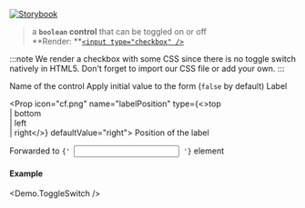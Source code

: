 
[![Storybook](https://img.shields.io/badge/Storybook-%23E06A8C?style=flat-square&logo=storybook&labelColor=%23ececec)](https://master--6181962da34217003a0d0018.chromatic.com?path=/story/controls-toggleswitch--default-control)

> a **`boolean` control** that can be toggled on or off<br />
> **Render: **[`<input type="checkbox" />`](https://developer.mozilla.org/en-US/docs/Web/HTML/Element/input/checkbox)

:::note
We render a checkbox with some CSS since there is no toggle switch natively in HTML5. Don't forget to import our CSS file or add your own.
:::

<Props>
  <Prop icon="cf.png" name="name" type="string" required>
    Name of the control
  </Prop>

  <Prop icon="cf.png" name="applyInitialValue" type="boolean" defaultValue="false">
    Apply initial value to the form (<code>false</code> by default)
  </Prop>

  <Prop icon="cf.png" name="label" type="string">
    Label
  </Prop>

  <Prop icon="cf.png" name="labelPosition" type={<>top<br />| bottom<br />| left<br />| right</>} defaultValue="right">
    Position of the label
  </Prop>

  <Prop icon="react.png" name="{...props}" type="object">
    Forwarded to <code>{' <input /> '}</code> element
  </Prop>
</Props>

#### Example
<Demo.ToggleSwitch />